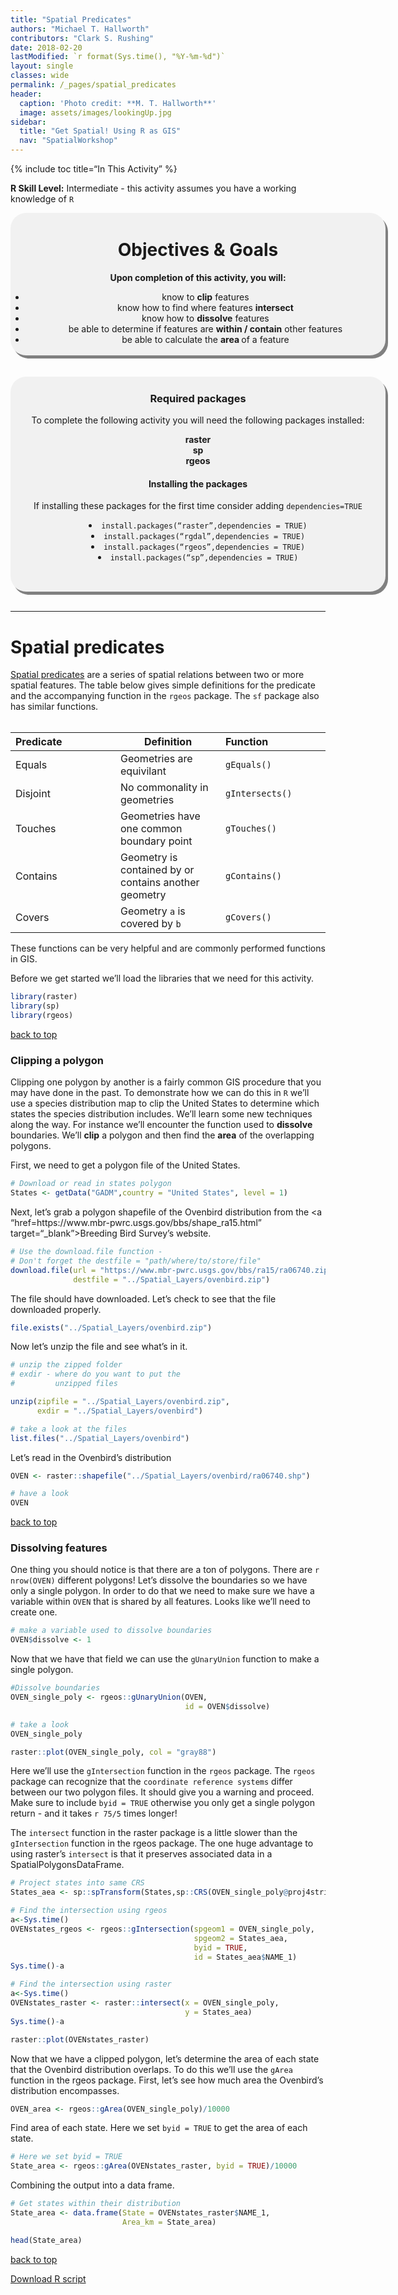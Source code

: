 ```yaml
---
title: "Spatial Predicates"
authors: "Michael T. Hallworth"
contributors: "Clark S. Rushing"
date: 2018-02-20
lastModified: `r format(Sys.time(), "%Y-%m-%d")`
layout: single
classes: wide
permalink: /_pages/spatial_predicates
header:
  caption: 'Photo credit: **M. T. Hallworth**'
  image: assets/images/lookingUp.jpg
sidebar:
  title: "Get Spatial! Using R as GIS"
  nav: "SpatialWorkshop"
---
```

<a name="TOP"></a>

{% include toc title="In This Activity" %}

**R Skill Level:** Intermediate - this activity assumes you have a working knowledge of `R` 


<div style="background-color:rgba(0, 0, 0, 0.0470588); border-radius: 25px; text-align:center; vertical-align: middle; padding:3px 0; width: 600px; margin: auto; box-shadow: 4px 5px gray;">

<h1>Objectives & Goals</h1>      
<b>Upon completion of this activity, you will:</b>
<ul>
<li> know to <strong>clip</strong> features </li>
<li> know how to find where features <strong>intersect</strong> </li>
<li> know how to <strong>dissolve</strong> features </li>
<li> be able to determine if features are <strong>within / contain</strong> other features</li>
<li> be able to calculate the <strong> area </strong> of a feature</li>
</ul>
</div>

<br>
<br>
<a name="install.packages"></a>
<div style="background-color:rgba(0, 1, 1, 0.0470588); border-radius: 25px; text-align:center; vertical-align: middle; padding:2px 0; width: 600px; margin: auto; box-shadow: 4px 5px gray;">

<h3> Required packages</h3> 
To complete the following activity you will need the following packages installed:

<strong>raster</strong>                      
<strong>sp</strong>             
<strong>rgeos</strong>                  
  
<h4>Installing the packages</h4>     
If installing these packages for the first time consider adding <code>dependencies=TRUE</code>        

<li><code>install.packages("raster",dependencies = TRUE)</code></li>
<li><code>install.packages("rgdal",dependencies = TRUE)</code></li>
<li><code>install.packages("rgeos",dependencies = TRUE)</code></li>
<li><code>install.packages("sp",dependencies = TRUE)</code></li>
<br> 
</div>
        
<br>
<hr> 

# Spatial predicates
<a href="https://en.wikipedia.org/wiki/DE-9IM#Spatial_predicates" target="_blank">Spatial predicates</a> are a series of spatial relations between two or more spatial features. The table below gives simple definitions for the predicate and the accompanying function in the <code>rgeos</code> package. The <code>sf</code> package also has similar functions.    
<br>
    
|Predicate|Definition|Function|    
|:-------|--------|:-------|
|Equals|Geometries are equivilant|<code>gEquals()</code>|
|Disjoint|No commonality in geometries|<code>gIntersects()</code>|
|Touches|Geometries have one common boundary point|<code>gTouches()</code>|
|Contains|Geometry is contained by or contains another geometry|<code>gContains()</code>|
|Covers|Geometry <code>a</code> is covered by <code>b</code>|<code>gCovers()</code>|

These functions can be very helpful and are commonly performed functions in GIS. 

Before we get started we'll load the libraries that we need for this activity. 
```r
library(raster)
library(sp)
library(rgeos)
```

<a href="#TOP">back to top</a>

### Clipping a polygon

Clipping one polygon by another is a fairly common GIS procedure that you may have done in the past. To demonstrate how we can do this in <code>R</code> we'll use a species distribution map to clip the United States to determine which states the species distribution includes. We'll learn some new techniques along the way. For instance we'll encounter the function used to <strong> dissolve </strong> boundaries. We'll <strong>clip</strong> a polygon and then find the <strong>area</strong> of the overlapping polygons. 

First, we need to get a polygon file of the United States.
```r
# Download or read in states polygon
States <- getData("GADM",country = "United States", level = 1)
```

Next, let's grab a polygon shapefile of the Ovenbird distribution from the <a "href=https://www.mbr-pwrc.usgs.gov/bbs/shape_ra15.html" target="_blank">Breeding Bird Survey's</a> website.
```r
# Use the download.file function -
# Don't forget the destfile = "path/where/to/store/file"
download.file(url = "https://www.mbr-pwrc.usgs.gov/bbs/ra15/ra06740.zip",
              destfile = "../Spatial_Layers/ovenbird.zip")
```

The file should have downloaded. Let's check to see that the file downloaded properly.
```r
file.exists("../Spatial_Layers/ovenbird.zip")
```
Now let's unzip the file and see what's in it. 
```r
# unzip the zipped folder
# exdir - where do you want to put the 
#         unzipped files

unzip(zipfile = "../Spatial_Layers/ovenbird.zip",
      exdir = "../Spatial_Layers/ovenbird")

# take a look at the files
list.files("../Spatial_Layers/ovenbird")
```

Let's read in the Ovenbird's distribution
```r
OVEN <- raster::shapefile("../Spatial_Layers/ovenbird/ra06740.shp")

# have a look
OVEN
```

<a href="#TOP">back to top</a>

### Dissolving features 
One thing you should notice is that there are a ton of polygons. There are `r nrow(OVEN)` different polygons! Let's dissolve the boundaries so we have only a single polygon. In order to do that we need to make sure we have a variable within <code>OVEN</code> that is shared by all features. Looks like we'll need to create one. 
```r
# make a variable used to dissolve boundaries
OVEN$dissolve <- 1
```

Now that we have that field we can use the `gUnaryUnion` function to make a single polygon. 
```r
#Dissolve boundaries
OVEN_single_poly <- rgeos::gUnaryUnion(OVEN, 
                                       id = OVEN$dissolve)

# take a look
OVEN_single_poly
```
```r
raster::plot(OVEN_single_poly, col = "gray88")
```

Here we'll use the <code>gIntersection</code> function in the <code>rgeos</code> package. The <code>rgeos</code> package can recognize that the <code>coordinate reference systems</code> differ between our two polygon files. It should give you a warning and proceed. Make sure to include <code>byid = TRUE</code> otherwise you only get a single polygon return - and it takes `r 75/5` times longer! 

The <code>intersect</code> function in the raster package is a little slower than the <code>gIntersection</code> function in the rgeos package. The one huge advantage to using raster's <code>intersect</code> is that it preserves associated data in a SpatialPolygonsDataFrame. 

```r
# Project states into same CRS
States_aea <- sp::spTransform(States,sp::CRS(OVEN_single_poly@proj4string@projargs))

# Find the intersection using rgeos
a<-Sys.time()
OVENstates_rgeos <- rgeos::gIntersection(spgeom1 = OVEN_single_poly,
                                         spgeom2 = States_aea,
                                         byid = TRUE, 
                                         id = States_aea$NAME_1)
Sys.time()-a

# Find the intersection using raster
a<-Sys.time()
OVENstates_raster <- raster::intersect(x = OVEN_single_poly, 
                                       y = States_aea)
Sys.time()-a
```

```r
raster::plot(OVENstates_raster)
```

Now that we have a clipped polygon, let's determine the area of each state that the Ovenbird distribution overlaps. To do this we'll use the <code>gArea</code> function in the rgeos package. First, let's see how much area the Ovenbird's distribution encompasses.

```r
OVEN_area <- rgeos::gArea(OVEN_single_poly)/10000
```

Find area of each state. Here we set <code>byid = TRUE</code> to get the area of each state. 
```r
# Here we set byid = TRUE 
State_area <- rgeos::gArea(OVENstates_raster, byid = TRUE)/10000
```

Combining the output into a data frame.
```r
# Get states within their distribution
State_area <- data.frame(State = OVENstates_raster$NAME_1,
                         Area_km = State_area)

head(State_area)
```

<a href="#TOP">back to top</a>

<a href="https://raw.githubusercontent.com/mhallwor/mhallwor.github.io/develop/Rscripts/spatial_predicates.R" target="_blank" class="btn btn--info">Download R script</a>
